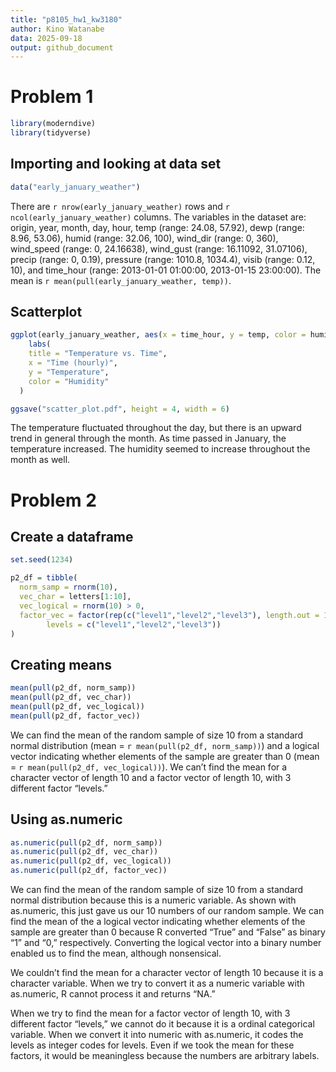 ```yaml
---
title: "p8105_hw1_kw3180"
author: Kino Watanabe
data: 2025-09-18
output: github_document
---
```


# Problem 1

```r
library(moderndive)
library(tidyverse)
```

## Importing and looking at data set
```r
data("early_january_weather")
```

There are `r nrow(early_january_weather)` rows and `r ncol(early_january_weather)` columns. The variables in the dataset are: origin, year, month, day, hour, temp (range: 24.08, 57.92), dewp (range: 8.96, 53.06), humid (range: 32.06, 100), wind_dir (range: 0, 360), wind_speed (range: 0, 24.16638), wind_gust (range: 16.11092, 31.07106), precip (range: 0, 0.19), pressure (range: 1010.8, 1034.4), visib (range: 0.12, 10), and time_hour (range: 2013-01-01 01:00:00, 2013-01-15 23:00:00). The mean is `r mean(pull(early_january_weather, temp))`.

## Scatterplot

```r
ggplot(early_january_weather, aes(x = time_hour, y = temp, color = humid)) + geom_point() +
    labs(
    title = "Temperature vs. Time",
    x = "Time (hourly)",
    y = "Temperature",
    color = "Humidity"
  )

ggsave("scatter_plot.pdf", height = 4, width = 6)
```

The temperature fluctuated throughout the day, but there is an upward trend in general through the month. As time passed in January, the temperature increased. The humidity seemed to increase throughout the month as well.

# Problem 2

## Create a dataframe
```r
set.seed(1234)

p2_df = tibble(
  norm_samp = rnorm(10),
  vec_char = letters[1:10],
  vec_logical = rnorm(10) > 0,
  factor_vec = factor(rep(c("level1","level2","level3"), length.out = 10),
        levels = c("level1","level2","level3"))
)
```
## Creating means
```r
mean(pull(p2_df, norm_samp))
mean(pull(p2_df, vec_char))
mean(pull(p2_df, vec_logical))
mean(pull(p2_df, factor_vec))
```

We can find the mean of the random sample of size 10 from a standard normal distribution (mean =  `r mean(pull(p2_df, norm_samp))`) and a logical vector indicating whether elements of the sample are greater than 0 (mean = `r mean(pull(p2_df, vec_logical))`). We can't find the mean for a character vector of length 10 and a factor vector of length 10, with 3 different factor “levels."

## Using as.numeric
```r
as.numeric(pull(p2_df, norm_samp))
as.numeric(pull(p2_df, vec_char))
as.numeric(pull(p2_df, vec_logical))
as.numeric(pull(p2_df, factor_vec))
```

We can find the mean of the random sample of size 10 from a standard normal distribution because this is a numeric variable. As shown with as.numeric, this just gave us our 10 numbers of our random sample. We can find the mean of the a logical vector indicating whether elements of the sample are greater than 0 because R converted "True" and "False" as binary "1" and "0," respectively. Converting the logical vector into a binary number enabled us to find the mean, although nonsensical. 

We couldn't find the mean for a character vector of length 10 because it is a character variable. When we try to convert it as a numeric variable with as.numeric, R cannot process it and returns "NA."

When we try to find the mean for a factor vector of length 10, with 3 different factor “levels,” we cannot do it because it is a ordinal categorical variable. When we convert it into numeric with as.numeric, it codes the levels as integer codes for levels. Even if we took the mean for these factors, it would be meaningless because the numbers are arbitrary labels.

